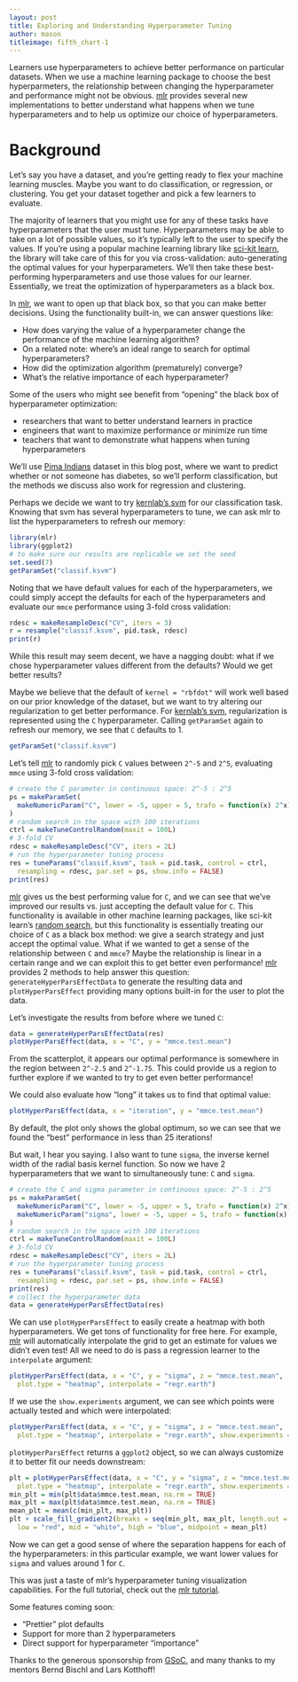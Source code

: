 ```yaml
---
layout: post
title: Exploring and Understanding Hyperparameter Tuning
author: mason
titleimage: fifth_chart-1
---
```


Learners use hyperparameters to achieve better performance on particular 
datasets. When we use a machine learning package to choose the best hyperparmeters,
the relationship between changing the hyperparameter and performance might not 
be obvious. [mlr](http://github.com/mlr-org/mlr) provides several new 
implementations to better understand what happens when we tune hyperparameters 
and to help us optimize our choice of hyperparameters.

<!--more-->

# Background

Let's say you have a dataset, and you're getting ready to flex your machine 
learning muscles. Maybe you want to do classification, or regression, or 
clustering. You get your dataset together and pick a few learners to evaluate. 

The majority of learners that you might use for any of these tasks 
have hyperparameters that the user must tune. Hyperparameters may be able to take 
on a lot of possible values, so it's typically left to the user to specify the 
values. If you're using a popular machine learning library like [sci-kit learn](http://scikit-learn.org/), 
the library will take care of this for you via cross-validation: auto-generating 
the optimal values for your hyperparameters. We'll then take these best-performing 
hyperparameters and use those values for our learner. Essentially, we treat the 
optimization of hyperparameters as a black box. 

In [mlr](http://github.com/mlr-org/mlr), we want to open up that black box, so 
that you can make better decisions. Using the functionality built-in, we can 
answer questions like:

- How does varying the value of a hyperparameter change the performance of the machine learning algorithm?
- On a related note: where's an ideal range to search for optimal hyperparameters?
- How did the optimization algorithm (prematurely) converge?
- What's the relative importance of each hyperparameter?

Some of the users who might see benefit from "opening" the black box of hyperparameter 
optimization:

- researchers that want to better understand learners in practice
- engineers that want to maximize performance or minimize run time
- teachers that want to demonstrate what happens when tuning hyperparameters

We'll use [Pima Indians](https://archive.ics.uci.edu/ml/datasets/Pima+Indians+Diabetes) dataset in this blog post, where we want to 
predict whether or not someone has diabetes, so we'll perform classification, 
but the methods we discuss also work for regression and clustering.

Perhaps we decide we want to try [kernlab's svm](http://www.rdocumentation.org/packages/kernlab/versions/0.9-24) for our 
classification task. Knowing that svm has several hyperparameters to tune, we 
can ask mlr to list the hyperparameters to refresh our memory:

```r
library(mlr)
library(ggplot2)
# to make sure our results are replicable we set the seed
set.seed(7)
getParamSet("classif.ksvm")
```

Noting that we have default values for each of the hyperparameters, we could 
simply accept the defaults for each of the hyperparameters and evaluate our 
`mmce` performance using 3-fold cross validation:

```r
rdesc = makeResampleDesc("CV", iters = 3)
r = resample("classif.ksvm", pid.task, rdesc)
print(r)
```

While this result may seem decent, we have a nagging doubt: what if we chose 
hyperparameter values different from the defaults? Would we get better results?

Maybe we believe that the default of `kernel = "rbfdot"` will work well based 
on our prior knowledge of the dataset, but we want to try altering our 
regularization to get better performance. For [kernlab's svm](http://www.rdocumentation.org/packages/kernlab/versions/0.9-24), regularization 
is represented using the `C` hyperparameter. Calling `getParamSet` again to 
refresh our memory, we see that `C` defaults to 1.

```r
getParamSet("classif.ksvm")
```

Let's tell [mlr](http://github.com/mlr-org/mlr) to randomly pick `C` values 
between `2^-5` and `2^5`, evaluating `mmce` using 3-fold cross validation:

```r
# create the C parameter in continuous space: 2^-5 : 2^5
ps = makeParamSet(
  makeNumericParam("C", lower = -5, upper = 5, trafo = function(x) 2^x)
)
# random search in the space with 100 iterations
ctrl = makeTuneControlRandom(maxit = 100L)
# 3-fold CV
rdesc = makeResampleDesc("CV", iters = 2L)
# run the hyperparameter tuning process
res = tuneParams("classif.ksvm", task = pid.task, control = ctrl, 
  resampling = rdesc, par.set = ps, show.info = FALSE)
print(res)
```

[mlr](http://github.com/mlr-org/mlr) gives us the best performing value for `C`, 
and we can see that we've improved our results vs. just accepting the default 
value for `C`. This functionality is available in other machine learning packages, like 
sci-kit learn's [random search](http://scikit-learn.org/0.17/modules/generated/sklearn.grid_search.RandomizedSearchCV.html), but this functionality is essentially treating our
choice of `C` as a black box method: we give a search strategy and just accept 
the optimal value. What if we wanted to get a sense of the relationship between 
`C` and `mmce`? Maybe the relationship is linear in a certain range and we can 
exploit this to get better even performance! [mlr](http://github.com/mlr-org/mlr) 
provides 2 methods to help answer this question: `generateHyperParsEffectData` to 
generate the resulting data and `plotHyperParsEffect` providing many options 
built-in for the user to plot the data. 

Let's investigate the results from before where we tuned `C`:

```r
data = generateHyperParsEffectData(res)
plotHyperParsEffect(data, x = "C", y = "mmce.test.mean")
```

From the scatterplot, it appears our optimal performance is somewhere in the 
region between `2^-2.5` and `2^-1.75`. This could provide us a region to further 
explore if we wanted to try to get even better performance!

We could also evaluate how "long" it takes us to find that optimal value:

```r
plotHyperParsEffect(data, x = "iteration", y = "mmce.test.mean")
```

By default, the plot only shows the global optimum, so we can see that we found 
the "best" performance in less than 25 iterations!

But wait, I hear you saying. I also want to tune `sigma`, the inverse kernel 
width of the radial basis kernel function. So now we have 2 hyperparameters that 
we want to simultaneously tune: `C` and `sigma`. 

```r
# create the C and sigma parameter in continuous space: 2^-5 : 2^5
ps = makeParamSet(
  makeNumericParam("C", lower = -5, upper = 5, trafo = function(x) 2^x),
  makeNumericParam("sigma", lower = -5, upper = 5, trafo = function(x) 2^x)
)
# random search in the space with 100 iterations
ctrl = makeTuneControlRandom(maxit = 100L)
# 3-fold CV
rdesc = makeResampleDesc("CV", iters = 2L)
# run the hyperparameter tuning process
res = tuneParams("classif.ksvm", task = pid.task, control = ctrl, 
  resampling = rdesc, par.set = ps, show.info = FALSE)
print(res)
# collect the hyperparameter data
data = generateHyperParsEffectData(res)
```

We can use `plotHyperParsEffect` to easily create a heatmap with both hyperparameters. 
We get tons of functionality for free here. For example, [mlr](http://github.com/mlr-org/mlr) 
will automatically interpolate the grid to get an estimate for values we didn't 
even test! All we need to do is pass a regression learner to the `interpolate` 
argument:

```r
plotHyperParsEffect(data, x = "C", y = "sigma", z = "mmce.test.mean",
  plot.type = "heatmap", interpolate = "regr.earth")
```

If we use the `show.experiments` argument, we can see which points were 
actually tested and which were interpolated:

```r
plotHyperParsEffect(data, x = "C", y = "sigma", z = "mmce.test.mean",
  plot.type = "heatmap", interpolate = "regr.earth", show.experiments = TRUE)
```

`plotHyperParsEffect` returns a `ggplot2` object, so we can always customize it 
to better fit our needs downstream:

```r
plt = plotHyperParsEffect(data, x = "C", y = "sigma", z = "mmce.test.mean",
  plot.type = "heatmap", interpolate = "regr.earth", show.experiments = TRUE)
min_plt = min(plt$data$mmce.test.mean, na.rm = TRUE)
max_plt = max(plt$data$mmce.test.mean, na.rm = TRUE)
mean_plt = mean(c(min_plt, max_plt))
plt + scale_fill_gradient2(breaks = seq(min_plt, max_plt, length.out = 4),
  low = "red", mid = "white", high = "blue", midpoint = mean_plt)
```

Now we can get a good sense of where the separation happens for each of the 
hyperparameters: in this particular example, we want lower values for `sigma` 
and values around 1 for `C`.

This was just a taste of mlr's hyperparameter tuning visualization capabilities. For the full tutorial, check out the [mlr tutorial](https://mlr-org.github.io/mlr-tutorial/devel/html/hyperpar_tuning_effects/index.html).

Some features coming soon:

- "Prettier" plot defaults
- Support for more than 2 hyperparameters
- Direct support for hyperparameter "importance"

Thanks to the generous sponsorship from [GSoC](https://summerofcode.withgoogle.com/), and many thanks to my mentors Bernd Bischl and Lars Kotthoff!
